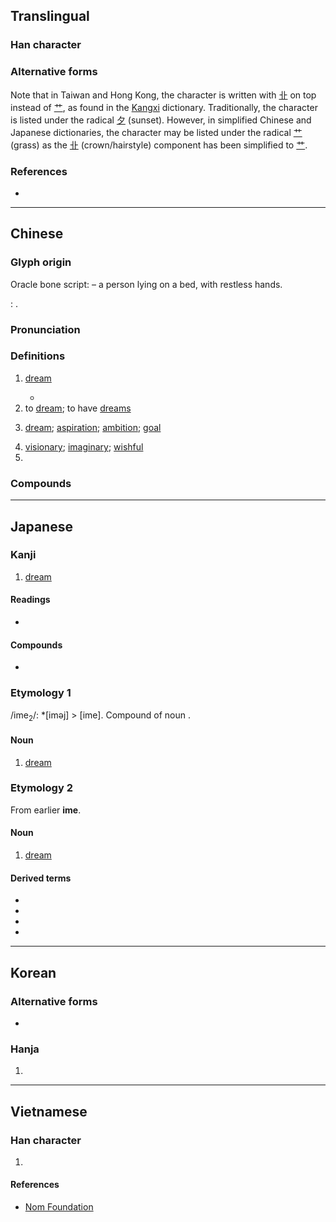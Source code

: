 {{character info/new}}
{{character info/new|0x2f85e}}
{{also|萝|梦}}
==Translingual==
{{ja-forms|夢|[[梦]]|夢}}

===Han character===
{{Han char|rn=36|rad=夕|as=11|sn=14|four=44207|canj=TWLN|ids=⿳𦭝冖夕(GJKV),⿱⿳卝罒冖夕(HT)}}

===Alternative forms===
Note that in Taiwan and Hong Kong, the character is written with [[卝]] on top instead of [[艹]], as found in the [[Kangxi]] dictionary. Traditionally, the character is listed under the radical [[夕]] (sunset). However, in simplified Chinese and Japanese dictionaries, the character may be listed under the radical [[艹]] (grass) as the [[卝]] (crown/hairstyle) component has been simplified to [[艹]].

===References===
* {{Han ref|kx=0247.160|dkj=05801|dj=0492.060|hdz=20864.190|uh=5922|ud=22818|bh=B9DA|bd=47578}}

----

==Chinese==
{{zh-forms|s=梦}}

===Glyph origin===
{{Han etym}}
Oracle bone script: {{liushu|p}} – a person lying on a bed, with restless hands.

''{{w|Shuowen}}'': {{Han compound|瞢|夕|ls=psc|c1=p|c2=s}}.

===Pronunciation===
{{zh-pron
|m=mèng
|c=mung6
|h=pfs=mung
|md=máe̤ng
|mn=bāng/bōng
|mn_note=bāng - vernacular; bōng - literary
|w=3maan,3mon
|w_note=3maan - vernacular; 3mon - literary
|mc=y
|oc=y
|ma=y
|cat=n,v,a,pn
}}

===Definitions===
{{zh-hanzi}}

# [[dream]]
#: {{zh-x|做夢|to dream}}
#: {{zh-x|發夢|to dream|C}}
#* {{zh-x|我 尋晚 發夢\發 咗 個 '''夢'''，係 關於 你 嘅。喺 '''夢''' 裡{leoi5}面 我 見到{dou3-2} 你 同 我 一齊 健身。|This morning I had a '''dream''' about you. In the '''dream''', I saw you working out with me.|C}}
# to [[dream]]; to have [[dream]]s
# {{lb|zh|figurative}} [[dream]]; [[aspiration]]; [[ambition]]; [[goal]]
# [[visionary]]; [[imaginary]]; [[wishful]]
# {{surname|lang=zh}}

===Compounds===
{{zh-der|惡夢|夢遺|夢遊|夢魘|夢寐|發夢|濕夢|白日夢|夢見|夢想|一場春夢|一夜無夢|三刀夢|久夢初醒|人生如夢|付之春夢|作夢|作白日夢|做夢|做春夢|入夢|北夢瑣言|南柯一夢|南柯夢|占夢|召夢|同夢|同床各夢|同床異夢|啞子做夢|啞子得夢|啞子托夢|噩夢|圓夢|夜長夢多|夢事|夢兆|夢兆熊羆|夢勞魂想|夢吐白鳳|夢周公|夢囈|夢境|夢夢|夢夢查查|夢夢銃銃|夢寐以求|夢幻|夢幻劇|夢幻泡影|夢往神遊|夢想成真|夢撒|夢撒撩丁|夢斷魂勞|夢斷魂消|夢斷黃粱|夢熊|夢熊之喜|夢筆|夢筆生花|夢粱錄|夢羆|夢華|夢蘭|夢蘭叶吉|夢虺|夢蛇|夢蝶|夢行症|夢裡蝴蝶|夢覺黃粱|夢話|夢遊症|夢鄉|夢雲|夢魂|夢魂顛倒|大夢|大夢初醒|好夢|好夢難圓|好夢難成|如夢似幻|如夢初覺|如夢初醒|如夢如醉|如夢方醒|如痴如夢|如醉如夢|寤夢|巫山之夢|席夢思|幻夢|幻夢成空|幽夢影|戰地春夢|打夢|托夢|揚州夢|擾人清夢|春夢|春夢一場|春夢婆|春夢無痕|春秋大夢|更長夢短|江淹夢筆|江淹夢錦|浮生若夢|淘金夢|游園驚夢|炊臼之夢|熊羆入夢|燕姞夢蘭|生桑之夢|異夢離心|痴人說夢|眠思夢想|睡夢|筆夢生花|紅塵客夢|紅樓夢|羅含夢鳥|羅浮夢|美夢|美夢成真|美夢難圓|耿夢|胡蝶夢|至人無夢|舊夢重溫|茵夢湖|莊周夢蝶|華胥之夢|蔣夢麟|蕉鹿夢|蘭夢|虺蛇入夢|蝴蝶夢|蝶夢|蟻夢|解夢|觭夢|託夢|詳夢|說夢|說夢話|迷夢|遺精夢泄|邯鄲一夢|邯鄲之夢|邯鄲夢|酣夢|醉生夢死|重溫舊夢|鈞天夢|長役夢魂|陶庵夢憶|陽臺春夢|雲夢大澤|雲夢縣|飛熊入夢|馮夢龍|魂牽夢縈|黃粱一夢|黃粱夢}}

----

==Japanese==

===Kanji===
{{ja-kanji|grade=5|rs=夕11}}

# [[dream]]

====Readings====
* {{ja-readings|goon=[[む]] (mu)|kanon=[[ぼう]] (bō)|kun=[[ゆめ]] (yume), [[くらい]] (kurai), [[ゆめみる]] (yumemiru)}}

====Compounds====
* {{ja-r|悪夢|あくむ}}

===Etymology 1===
/ime<sub>2</sub>/: *[iməj] > [ime]. Compound of noun {{compound|寝|tr1=i|t1=sleep|目|tr2=me|t2=eye|lang=ja}}.

====Noun====
{{ja-noun|いめ}}

# {{lb|ja|archaic|sort=いめ}} [[dream]]

===Etymology 2===
{{ja-kanjitab|ゆめ|yomi=k}}
From earlier '''ime'''.

====Noun====
{{ja-noun|ゆめ}}

# [[dream]]

====Derived terms====
* {{ja-r|夢見る|ゆめみる}}
* {{ja-r|夢を見る|ゆめ を みる}}
* {{ja-r|夢物語|ゆめものがたり}}
* {{ja-r|夢語り|ゆめがたり}}

----

==Korean==

===Alternative forms===
* {{l|ko|㒱}}

===Hanja===
{{ko-hanja|hangeul=[[몽]]|rv=mong|mr=mong}}

# {{defn|lang=ko|sort=夕11}}

----

==Vietnamese==

===Han character===
{{vi-hantu|[[mộng]], [[mọng]], [[mống]], [[mồng]], [[mòng]], [[muống]]|rs=夕11}}

# {{defn|lang=vi|sort=夕11}}

====References====
* [http://nomfoundation.org/common/nom_details.php?codepoint=5922&img=1 Nom Foundation]